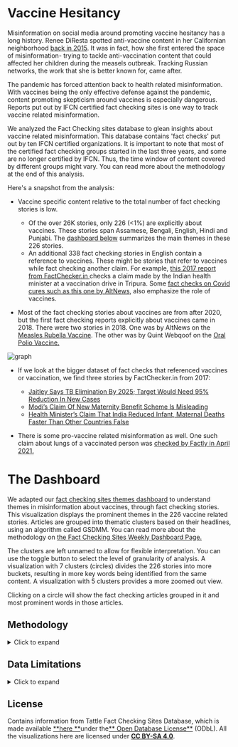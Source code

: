 
# Vaccine Hesitancy

Misinformation on social media around promoting vaccine hesitancy has a long history. Renee DiResta spotted anti-vaccine content in her Californian neighborhood [back in 2015](https://epp.ok.ubc.ca/about/misinformation-age/renee-diresta/). It was in fact, how she first entered the space of misinformation- trying to tackle anti-vaccination content that could affected her children during the measels outbreak. Tracking Russian networks, the work that she is better known for, came after.

The pandemic has forced attention back to health related misinformation. With vaccines being the only effective defense against the pandemic, content promoting skepticism around vaccines is especially dangerous. Reports put out by IFCN certified fact checking sites is one way to track vaccine related misinformation.

We analyzed the Fact Checking sites database to glean insights about vaccine related misinformation. This database contains 'fact checks' put out by ten IFCN certified organizations. It is important to note that most of the certified fact checking groups started in the last three years, and some are no longer certified by IFCN. Thus, the time window of content covered by different groups might vary. You can read more about the methodology at the end of this analysis.  

Here's a snapshot from the analysis:
- Vaccine specific content relative to the total number of fact checking stories is low.
  - Of the over 26K stories, only 226 (<1%) are explicitly about vaccines. These stories span Assamese, Bengali, English, Hindi and Punjabi. The [dashboard below](#the-dashboard) summarizes the main themes in these 226 stories.
  - An additional 338 fact checking stories in English contain a reference to vaccines. These might be stories that refer to vaccines while fact checking another claim. For example, [this 2017 report from FactChecker.in ](https://www.factchecker.in/health-ministers-claim-that-india-reduced-infant-maternal-deaths-faster-than-other-countries-false/) checks a claim made by the Indian health minister at a vaccination drive in Tripura. Some [fact checks on Covid cures such as this one by AltNews](https://www.altnews.in/no-dr-ramesh-guptas-zoology-book-does-not-mention-a-cure-for-novel-coronavirus/), also emphasize the role of vaccines. 

- Most of the fact checking stories about vaccines are from after 2020, but the first fact checking reports explicitly about vaccines came in 2018. There were two stories in 2018. One was by AltNews on the [Measles Rubella Vaccine](https://www.altnews.in/the-measles-rubella-mr-vaccine-myths-of-anti-fertility-agents-vaccine-related-deaths/). The other was by Quint Webqoof on the [Oral Polio Vaccine.](https://www.thequint.com/news/webqoof/oral-polio-vaccine-contamination-hoax-message)

![graph](../../../images/vaccine-hesitancy-graph.png)

- If we look at the bigger dataset of fact checks that referenced vaccines or vaccination, we find three stories by FactChecker.in from 2017:
  - [Jaitley Says TB Elimination By 2025; Target Would Need 95% Reduction In New Cases](https://www.factchecker.in/jaitley-says-tb-elimination-by-2025-target-would-need-95-reduction-in-new-cases/)
  - [Modi’s Claim Of New Maternity Benefit Scheme Is Misleading](https://www.factchecker.in/modis-claim-of-new-maternity-benefit-scheme-is-misleading/)
  - [Health Minister’s Claim That India Reduced Infant, Maternal Deaths Faster Than Other Countries False](https://www.factchecker.in/health-ministers-claim-that-india-reduced-infant-maternal-deaths-faster-than-other-countries-false/)

- There is some pro-vaccine related misinformation as well. One such claim about lungs of a vaccinated person was [checked by Factly in April 2021.](https://factly.in/this-ct-scan-report-does-not-represent-the-lungs-of-a-covid-19-vaccinated-person/)

# The Dashboard

We adapted our [fact checking sites themes dashboard](https://services.tattle.co.in/khoj/dashboard/) to understand themes in misinformation about vaccines, through fact checking stories. This visualization displays the prominent themes in the 226 vaccine related stories. Articles are grouped into thematic clusters based on their headlines, using an algorithm called GSDMM. You can read more about the methodology on [the Fact Checking Sites Weekly Dashboard Page.](https://services.tattle.co.in/khoj/dashboard/)

The clusters are left unnamed to allow for flexible interpretation. You can use the toggle button to select the level of granularity of analysis. A visualization with 7 clusters (circles) divides the 226 stories into more buckets, resulting in more key words being identified from the same content. A visualization with 5 clusters provides a more zoomed out view.

Clicking on a circle will show the fact checking articles grouped in it and most prominent words in those articles.

<VaccineHesitancyClusterVisualization />


## Methodology
<details>
<summary>Click to expand</summary>
 
* The data was collected using the [fact checking sites scraper.](https://github.com/tattle-made/tattle-research/blob/master/README.md) The scraper extracts the text as well as media items in stories put out by fact checking sites. 
* To extract fact checks on vaccines, we filtered stories based on headlines and URLs that contained the word vaccine(s) or vaccination. Since the fact checks can be in different Indian languages, filtering only on headlines is not sufficient. The post URLs often contain the same key words as headlines but are usually in English. The URLs are used as a proxy for translation of key words in headlines.
* Once the 226 posts were identified, we translated the headlines of non-English posts to English using Google Translate API.
* The translated headlines were used to generate the dashboard as per the methodology described on the [fact checking sites themes dashboard](https://services.tattle.co.in/khoj/dashboard/).
* To extract fact checking stories that reference vaccines but are not about vaccines, we filtered stories that used the word vaccine(s) or vaccination in the text body, but not in the headline or in the URL. Since the key words used were in English, the stories in this subset were primarily in English. While we could extend this key word search to other languages, we would need support on the terms that we should search for in all the languages covered in the fact checking sites database. Translating the text body of thousands of posts for this analysis isn't feasible for this analysis.
</details>

  
## Data Limitations
<details>
<summary>Click to expand</summary>
This analysis is based on content checked by IFCN certified fact checking sites. Virality is one of the factors that fact checkers consider when selecting social media posts for fact checking, but it isn't the only consideration. The volume or content of stories fact checked is a signal but not a substitute for social media trends analysis.

We parse the primary topic of misinformation from the headline of a story. Manually combing through over a hundred fact checked stories weekly isn't feasible for a small team like Tattle. While headlines are an efficient way to automate summarization of misinformation trends, they can result in some relevant fact checks being left out. For example, this [fact checking story by Boomlive ](https://www.boomlive.in/fake-news/misleading-anti-mask-video-by-indian-youth-goes-viral-9367)is primarily debunking claims around anti-masking. But the video in question also contained claims promoting vaccine hesitancy. Since the headline did not mention the word vaccine, it was excluded from pool of 226 posts used to generate the dashboards. Similarly, two or more fact checking sites might fact check the same claim or media item. We don't parse the stories to identify unique content fact checked. In all likelihood, the number of unique claims checked across the sites is less than 226. 
</details>



## License

Contains information from Tattle Fact Checking Sites Database, which is made available [**here **](https://services.tattle.co.in/khoj/explore)under the[** Open Database License**](https://opendatacommons.org/licenses/odbl/1-0/) (ODbL). All the visualizations here are licensed under [**CC BY-SA 4.0**](https://creativecommons.org/licenses/by-sa/4.0/).
